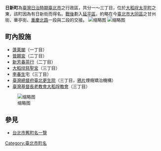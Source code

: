 {{japanese|japanese=日新町|kana=にっしんちょう|romaji=Nisshinchō}}
'''日新町'''為[[臺灣|臺灣]][[臺灣日治時期|日治時期]][[臺北市_(州轄市)|臺北市]]之行政區，共分一～三丁目，位於[[大稻埕|大稻埕]][[太平町|太平町]]之東，該町因為有日新街而得名。[[臺灣戰後時期|戰後]]劃入[[延平區_(臺北市)|延平區]]，約略在今[[臺北市|臺北市]][[大同區_(臺北市)|大同區]]之甘州街、華亭街、[[重慶北路_(臺北市)|重慶北路]]一段與二段的交接。
[[File:大稻埕慈聖宮正面照.jpg|缩略图]]
[[File:整修後的新芳春茶行.jpg|缩略图]]

==町內設施==
*[[蓬萊閣_(臺北)|蓬萊閣]]（一丁目）
*[[普願宮|普願宮]]（二丁目）
*[[新芳春茶行|新芳春茶行]]（二丁目）
*[[大稻埕慈聖宮|大稻埕慈聖宮]]（三丁目）
*[[李春生|李春生]]宅（三丁目）
*[[臺灣總督府|臺灣總督府]][[臺北更生院|臺北更生院]]（三丁目，[[鴉片|鴉片]]煙癮矯治機構）
*[[臺灣基督長老教會大稻埕教會|臺灣基督長老教會大稻埕教會]]（三丁目）
[[File:臺灣基督長老教會大稻埕教會2.jpg|缩略图]]

==參見==
*[[台北市舊町名一覽|台北市舊町名一覽]]

{{台北市舊町名}}

[[Category:臺北市町名|Category:臺北市町名]]